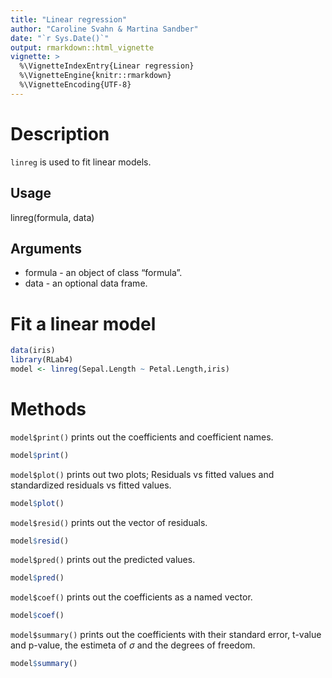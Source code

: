 ```yaml
---
title: "Linear regression"
author: "Caroline Svahn & Martina Sandber"
date: "`r Sys.Date()`"
output: rmarkdown::html_vignette
vignette: >
  %\VignetteIndexEntry{Linear regression}
  %\VignetteEngine{knitr::rmarkdown}
  %\VignetteEncoding{UTF-8}
---
```




# Description

`linreg` is used to fit linear models.

## Usage

linreg(formula, data)

## Arguments
* formula - an object of class "formula".
* data - an optional data frame.

# Fit a linear model

```r
data(iris)
library(RLab4)
model <- linreg(Sepal.Length ~ Petal.Length,iris)
```

# Methods

`model$print()` prints out the coefficients and coefficient names.

```r
model$print()
```

`model$plot()` prints out two plots; Residuals vs fitted values and standardized residuals vs fitted values.

```r
model$plot()
```


`model$resid()` prints out the vector of residuals.

```r
model$resid()
```

`model$pred()` prints out the predicted values.

```r
model$pred()
```

`model$coef()` prints out the coefficients as a named vector.

```r
model$coef()
```

`model$summary()` prints out the coefficients with their standard error, t-value and p-value, the estimeta of $\sigma$ and the degrees of freedom.


```r
model$summary()
```

